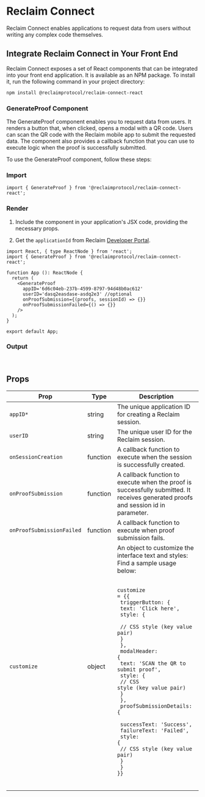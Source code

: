 
# Reclaim Connect
Reclaim Connect enables applications to request data from users without writing any complex code themselves.


## Integrate Reclaim Connect in Your Front End
Reclaim Connect exposes a set of React components that can be integrated into your front end application. It is available as an NPM package. To install it, run the following command in your project directory:

```bash copy showLineNumbers
npm install @reclaimprotocol/reclaim-connect-react
```

### GenerateProof Component
The GenerateProof component enables you to request data from users. It renders a button that, when clicked, opens a modal with a QR code. Users can scan the QR code with the Reclaim mobile app to submit the requested data. The component also provides a callback function that you can use to execute logic when the proof is successfully submitted.

To use the GenerateProof component, follow these steps:

<Steps>

### Import

```tsx showLineNumbers copy 
import { GenerateProof } from '@reclaimprotocol/reclaim-connect-react';
```

### Render
1. Include the component in your application's JSX code, providing the necessary props.

2. Get the `applicationId` from Reclaim [Developer Portal](https://dev.reclaimprotocol.org/applications).

```tsx showLineNumbers copy
import React, { type ReactNode } from 'react';
import { GenerateProof } from '@reclaimprotocol/reclaim-connect-react';

function App (): ReactNode {
  return (
    <GenerateProof
      appID='6d6c04eb-237b-4599-8797-94d48b0ac612'
      userID='dasq2easdase-asdq2e3' //optional
      onProofSubmission={(proofs, sessionId) => {}}
      onProofSubmissionFailed={() => {}}
    />
  );
}

export default App;
```

### Output
<br />
<GenerateProofUsage />

</Steps>


## Props
| Prop                      | Type     | Description                                                              |
|---------------------------|----------|--------------------------------------------------------------------------|
| `appID*`                   | string   | The unique application ID for creating a Reclaim session.                |
| `userID`                  | string   | The unique user ID for the Reclaim session.                              |
| `onSessionCreation`       | function | A callback function to execute when the session is successfully created. |
| `onProofSubmission`       | function | A callback function to execute when the proof is successfully submitted. It receives generated proofs and session id in parameter.|
| `onProofSubmissionFailed` | function | A callback function to execute when proof submission fails.              |
| `customize`               | object   | An object to customize the interface text and styles: Find a sample usage below: <br/><br/>   <pre className="nx-overflow-x-auto nx-rounded-xl nx-subpixel-antialiased dark:nx-bg-primary-300/10 nx-text-[.9em] nx-py-4"><code className="nx-px-[.25em] nx-text-[.9em]">customize = \{\{ <br/>  triggerButton: \{ <br/>    text: 'Click here', <br/>    style: \{ <br />     // CSS style \(key value pair\)  <br />    \} <br/>  \},<br/>  modalHeader: \{ <br/>    text: 'SCAN the QR to submit proof', <br/>    style: \{<br/>     // CSS style \(key value pair\)<br/>    \} <br/>  \},<br/>  proofSubmissionDetails: \{ <br/>    successText: 'Success', <br/>    failureText: 'Failed', <br/>    style: \{<br />    // CSS style \(key value pair\)  <br />    \} <br/>  \} <br/>\}\} </code></pre><br/>|

